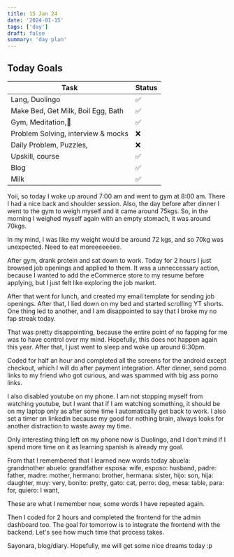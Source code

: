 ```yaml
---
title: 15 Jan 24
date: '2024-01-15'
tags: ['day']
draft: false
summary: 'day plan'
---
```


## Today Goals

| Task                               | Status |
| ---------------------------------- | ------ |
| Lang, Duolingo                     | ✅     |
| Make Bed, Get Milk, Boil Egg, Bath | ✅     |
| Gym, Meditation,🙏                 | ✅     |
| Problem Solving, interview & mocks | ❌     |
| Daily Problem, Puzzles,            | ❌     |
| Upskill, course                    | ✅     |
| Blog                               | ✅     |
| Milk                               | ✅     |


Yoii, so today I woke up around 7:00 am and went to gym at 8:00 am.
There I had a nice back and shoulder session. Also, the day before after dinner I went to the gym
to weigh myself and it came around 75kgs. So, in the morning I weighed myself again with an empty stomach,
it was around 70kgs. 

In my mind, I was like my weight would be around 72 kgs, and so 70kg was unexpected. Need to eat moreeeeeeee.

After gym, drank protein and sat down to work.
Today for 2 hours I just browsed job openings and applied to them. It was a unneccessary action, because I wanted to 
add the eCommerce store to my resume before applying, but I just felt like exploring the job market.

After that went for lunch, and created my email template for sending job openings. After that, I lied down on my bed
and started scrolling YT shorts. One thing led to another, and I am disappointed to say that I broke my no fap streak today.

That was pretty disappointing, because the entire point of no fapping for me was to have control over my mind. Hopefully, this
does not happen again this year. After that, I just went to sleep and woke up around 6:30pm.

Coded for half an hour and completed all the screens for the android except checkout, which I will do after payment integration.
After dinner, send porno links to my friend who got curious, and was spammed with big ass porno links.

I also disabled youtube on my phone. I am not stopping myself from watching youtube, but I want that if I am watching something,
it should be on my laptop only as after some time I automatically get back to work. I also set a timer on linkedin because my good
for nothing brain, always looks for another distraction to waste away my time. 

Only interesting thing left on my phone now is Duolingo, and I don't mind if I spend more time on it as learning spanish is already my goal.

From that I remembered that I learned new words today
abuela: grandmother
abuelo: grandfather
esposa: wife,
esposo: husband,
padre: father,
madre: mother,
hermano: brother,
hermana: sister,
hijo: son,
hija: daughter,
muy: very,
bonito: pretty,
gato: cat,
perro: dog,
mesa: table,
para: for,
quiero: I want,

These are what I remember now, some words I have repeated again.

Then I coded for 2 hours and completed the frontend for the admin dashboard too.
The goal for tomorrow is to integrate the frontend with the backend. Let's see how much time that process takes.

Sayonara, blog/diary. Hopefully, me will get some nice dreams today :p